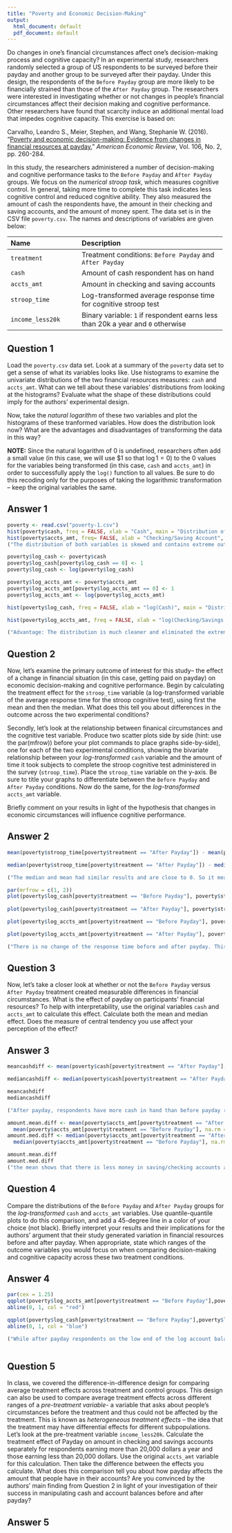 ---
title: "Poverty and Economic Decision-Making"
output:
  html_document: default
  pdf_document: default
---

Do changes in one's financial circumstances affect one's decision-making process and cognitive capacity? In an experimental study, researchers randomly selected a group of US respondents to be surveyed before their payday and another group to be surveyed after their payday. Under this design, the respondents of the `Before Payday` group are more likely to be financially strained than those of the `After Payday` group.  The researchers were interested in investigating whether or not changes in people's financial circumstances affect their decision making and cognitive performance.  Other researchers have found that scarcity induce an additional mental load that impedes cognitive capacity.  This exercise is based on:

Carvalho, Leandro S., Meier, Stephen, and Wang, Stephanie W. (2016). "[Poverty and economic decision-making: Evidence from changes in financial resources at payday.](http://dx.doi.org/10.1257/aer.20140481)" *American Economic Review*, Vol. 106, No. 2, pp. 260-284. 

In this study, the researchers administered a number of decision-making and cognitive performance tasks to the `Before Payday` and `After Payday` groups. We focus on the *numerical stroop task*, which measures cognitive control.  In general, taking more time to complete this task indicates less cognitive control and reduced cognitive ability. They also measured the amount of cash the respondents have, the amount in their checking and saving accounts, and the amount of money spent.  The data set is in the CSV file `poverty.csv`. The names and descriptions of variables are given below:

-------------------------------------------------------------------------------
 Name                         Description
 ---------------------------- ---------------------------------------------------------
  `treatment`                 Treatment conditions: `Before Payday` and `After Payday`
  
  `cash`                      Amount of cash respondent has on hand
  
  `accts_amt`                 Amount in checking and saving accounts
  
  `stroop_time`               Log-transformed average response time for cognitive 
                              stroop test
  
  `income_less20k`            Binary variable: `1` if respondent earns less than 20k a 
                              year and `0` otherwise
-------------------------------------------------------------------------------
 
## Question 1

Load the `poverty.csv` data set. Look at a summary of the `poverty` data set to get a sense of what its variables looks like. Use histograms to examine the univariate distributions of the two financial resources measures: `cash` and `accts_amt`. What can we tell about these variables' distributions from looking at the histograms? Evaluate what the shape of these distributions could imply for the authors' experimental design.
 
Now, take the *natural logarithm* of these two variables and plot the histograms of these tranformed variables. How does the distribution look now? What are the advantages and disadvantages of transforming the data in this way? 

**NOTE:** Since the natural logarithm of 0 is undefined, researchers often add a small value (in this case, we will use \$1 so that $\log 1 = 0$) to the 0 values for the variables being transformed (in this case, `cash` and `accts_amt`) in order to successfully apply the `log()` function to all values. Be sure to do this recoding only for the purposes of taking the logarithmic transformation -- keep the original variables the same. 

## Answer 1

```{r}
poverty <- read.csv("poverty-1.csv")
hist(poverty$cash, freq = FALSE, xlab = "Cash", main = "Distribution of Poverty")
hist(poverty$accts_amt, freq= FALSE, xlab = "Checking/Saving Account", main = "Distribution of Amount in Checking/Saving")
("The distribution of both variables is skewed and contains extreme outliers that will bais the mean. Mean is not as useful")
```




```{r}
poverty$log_cash <- poverty$cash 
poverty$log_cash[poverty$log_cash == 0] <- 1
poverty$log_cash <- log(poverty$log_cash)

poverty$log_accts_amt <- poverty$accts_amt
poverty$log_accts_amt[poverty$log_accts_amt == 0] <- 1
poverty$log_accts_amt <- log(poverty$log_accts_amt)

hist(poverty$log_cash, freq = FALSE, xlab = "log(Cash)", main = "Distribution of log(Cash)") 

hist(poverty$log_accts_amt, freq = FALSE, xlab = "log(Checking/Savings Amount)", main = "Distribution of log(Checking/Savings Amount)")

("Advantage: The distribution is much cleaner and eliminated the extreme outliers. Disadvantage: log scale makes understanding the values more difficult")
```



## Question 2

Now, let's examine the primary outcome of interest for this study-- the effect of a change in financial situation (in this case, getting paid on payday) on economic decision-making and cognitive performance. Begin by calculating the treatment effect for the `stroop_time` variable (a log-transformed variable of the average response time for the stroop cognitive test), using first the mean and then the median. What does this tell you about differences in the outcome across the two experimental conditions? 

Secondly, let's look at the relationship between finanical circumstances and the cognitive test variable. Produce two scatter plots side by side (hint: use the par(mfrow)) before your plot commands to place graphs side-by-side), one for each of the two experimental conditions, showing the bivariate relationship between your *log-transformed* `cash` variable and the amount of time it took subjects to complete the stroop cognitive test administered in the survey (`stroop_time`). Place the `stroop_time` variable  on the y-axis. Be sure to title your graphs to differentiate between the `Before Payday` and `After Payday` conditions. Now do the same, for the *log-transformed* `accts_amt` variable. 

Briefly comment on your results in light of the hypothesis that changes in economic circumstances will influence cognitive performance. 

## Answer 2

```{r}
mean(poverty$stroop_time[poverty$treatment == "After Payday"]) - mean(poverty$stroop_time[poverty$treatment == "Before Payday"])

median(poverty$stroop_time[poverty$treatment == "After Payday"]) - median(poverty$stroop_time[poverty$treatment == "Before Payday"])

("The median and mean had similar results and are close to 0. So it means there is not much variation")
```



```{r}
par(mrfrow = c(1, 2))
plot(poverty$log_cash[poverty$treatment == "Before Payday"], poverty$stroop_time[poverty$treatment == "Before Payday"], ylab = "Response Time", xlab = "log(Cash)", main = "Cash Before Payday")
     
plot(poverty$log_cash[poverty$treatment == "After Payday"], poverty$stroop_time[poverty$treatment == "After Payday"], ylab = "Response Time", xlab = "log(Amount Checking/Savings", main = "Cash After Payday")

plot(poverty$log_accts_amt[poverty$treatment == "Before Payday"], poverty$stroop_time[poverty$treatment == "Before Payday"], ylab = "Response Time", xlab = "log(Checking/Savings Amount)", main = "Checking/Savings Before Payday")

plot(poverty$log_accts_amt[poverty$treatment == "After Payday"], poverty$stroop_time[poverty$treatment == "After Payday"], ylab = "Response Time", xlab = "log(Checking/Savings Amount)", main = "Checking/Savings After Payday")

("There is no change of the response time before and after payday. This shows that the hypothesis is incorrect and that economic circumstances don't effect time") 
```



## Question 3

Now, let's take a closer look at whether or not the `Before Payday` versus `After Payday` treatment  created measurable differences in financial circumstances. What is the effect of payday on participants' financial resources? To  help with interpretability, use the original variables `cash` and `accts_amt` to calculate this effect. Calculate both the mean and median effect. Does the measure of central tendency you use affect your perception of the effect?

## Answer 3

```{r}
meancashdiff <- mean(poverty$cash[poverty$treatment == "After Payday"], na.rm = TRUE) - mean(poverty$cash[poverty$treatment == "Before Payday"], na.rm = TRUE)

mediancashdiff <- median(poverty$cash[poverty$treatment == "After Payday"], na.rm = TRUE) - median(poverty$cash[poverty$treatment == "Before Payday"], na.rm = TRUE)

meancashdiff
mediancashdiff

("After payday, respondents have more cash in hand than before payday respondents. The reason why the two are different is because the mean is more sensitive to outliers and why there is a difference")
```



```{r}
amount.mean.diff <- mean(poverty$accts_amt[poverty$treatment == "After Payday"], na.rm = TRUE) - 
  mean(poverty$accts_amt[poverty$treatment == "Before Payday"], na.rm = TRUE)
amount.med.diff <- median(poverty$accts_amt[poverty$treatment == "After Payday"], na.rm = TRUE) - 
  median(poverty$accts_amt[poverty$treatment == "Before Payday"], na.rm = TRUE)

amount.mean.diff
amount.med.diff
("the mean shows that there is less money in saving/checking accounts after payday which makes no sense. The median shows an increase in the amount in saving/checking accounts, which makes sense. The large gap is explained by the outliers that caused the distribution to be uneven")
```


## Question 4

Compare the distributions of the `Before Payday` and `After Payday` groups for the *log-transformed* `cash` and `accts_amt` variables. Use quantile-quantile plots to do this comparison, and add a 45-degree line in a color of your choice (not black). Briefly interpret your results and their implications for the authors' argument that their study generated variation in financial resources before and after payday. When appropriate, state which ranges of the outcome variables you would focus on when comparing decision-making and cognitive capacity across these two treatment conditions. 

## Answer 4

```{r}
par(cex = 1.25)
qqplot(poverty$log_accts_amt[poverty$treatment == "Before Payday"],poverty$log_accts_amt[poverty$treatment == "After Payday"], xlab = "Checking/Saving Before", ylab = "Checking/Savings After", main = "Distribution Accounts Before/After Payday")
abline(0, 1, col = "red")

qqplot(poverty$log_cash[poverty$treatment == "Before Payday"],poverty$log_cash[poverty$treatment == "After Payday"], xlab = "Cash Before", ylab = "Cash After", main = "Distribution of Cash Before/After Payday")
abline(0, 1, col = "blue")

("While after payday respondents on the low end of the log account balance distribution seem to have more money in checking and savings accounts than those before payday, the high end of the respective respondent distributions look relatively similar to one another. I would focus more on the Checking/Savings amount which almost shows that the higher the paycheck the more was already in savings (for distribution of check/savings). More specifically at the median point")
```



```{r}

```



## Question 5 

In class, we covered the difference-in-difference design for comparing average treatment effects across treatment and control groups. This design can also be used to compare average treatment effects across different ranges of a *pre-treatment variable*- a variable that asks about people's circumstances before the treatment and thus could not be affected by the treatment. This is known as *heterogeneous treatment effects* -- the idea that the treatment may have differential effects for different subpopulations. Let's look at the pre-treatment variable `income_less20k`. Calculate the treatment effect of Payday on amount in checking and savings accounts separately for respondents earning more than 20,000 dollars a year and those earning less than 20,000 dollars. Use the original `accts_amt` variable for this calculation. Then take the difference between the effects you calculate. What does this comparison tell you about how payday affects the amount that people have in their accounts? Are you convinced by the authors' main finding from Question 2 in light of your investigation of their success in manipulating cash and account balances before and after payday?

## Answer 5 

```{r}


```

